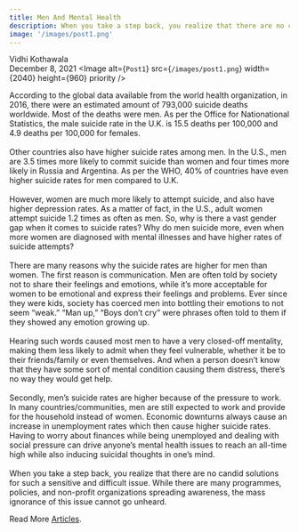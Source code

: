 ```yaml
---
title: Men And Mental Health
description: When you take a step back, you realize that there are no candid solutions for such a sensitive and difficult issue. While there are many programmes, policies, and non-profit organizations...
image: '/images/post1.png'
---
```


Vidhi Kothawala<br/>
December 8, 2021
<Image
  alt={`Post1`}
  src={`/images/post1.png`}
  width={2040}
  height={960}
  priority
/>

According to the global data available from the world health organization, in 2016, there were an estimated amount of 793,000 suicide deaths worldwide. Most of the deaths were men. As per the Office for Nationational Statistics, the male suicide rate in the U.K. is 15.5 deaths per 100,000 and 4.9 deaths per 100,000 for females. <br/><br/>Other countries also have higher suicide rates among men. In the U.S., men are 3.5 times more likely to commit suicide than women and four times more likely in Russia and Argentina. As per the WHO, 40% of countries have even higher suicide rates for men compared to U.K. <br/><br/> However, women are much more likely to attempt suicide, and also have higher depression rates. As a matter of fact, in the U.S., adult women attempt suicide 1.2 times as often as men. So, why is there a vast gender gap when it comes to suicide rates? Why do men suicide more, even when more women are diagnosed with mental illnesses and have higher rates of suicide attempts? <br/><br/> There are many reasons why the suicide rates are higher for men than women. The first reason is communication. Men are often told by society not to share their feelings and emotions, while it’s more acceptable for women to be emotional and express their feelings and problems. Ever since they were kids, society has coerced men into bottling their emotions to not seem “weak.” “Man up,” “Boys don’t cry” were phrases often told to them if they showed any emotion growing up. <br/><br/>Hearing such words caused most men to have a very closed-off mentality, making them less likely to admit when they feel vulnerable, whether it be to their friends/family or even themselves. And when a person doesn’t know that they have some sort of mental condition causing them distress, there’s no way they would get help.<br/><br/>Secondly, men’s suicide rates are higher because of the pressure to work. In many countries/communities, men are still expected to work and provide for the household instead of women. Economic downturns always cause an increase in unemployment rates which then cause higher suicide rates. Having to worry about finances while being unemployed and dealing with social pressure can drive anyone’s mental health issues to reach an all-time high while also inducing suicidal thoughts in one’s mind. <br/><br/>When you take a step back, you realize that there are no candid solutions for such a sensitive and difficult issue. While there are many programmes, policies, and non-profit organizations spreading awareness, the mass ignorance of this issue cannot go unheard.

Read More [Articles](/explore).

